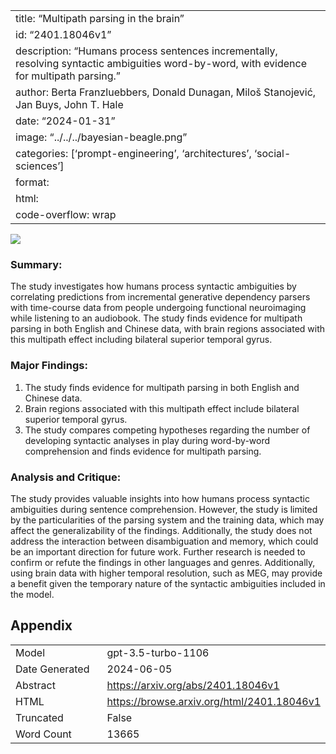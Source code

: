 
---
title: "Multipath parsing in the brain"
id: "2401.18046v1"
description: "Humans process sentences incrementally, resolving syntactic ambiguities word-by-word, with evidence for multipath parsing."
author: Berta Franzluebbers, Donald Dunagan, Miloš Stanojević, Jan Buys, John T. Hale
date: "2024-01-31"
image: "../../../bayesian-beagle.png"
categories: ['prompt-engineering', 'architectures', 'social-sciences']
format:
  html:
    code-overflow: wrap
---

![](../../../bayesian-beagle.png)

### Summary:
The study investigates how humans process syntactic ambiguities by correlating predictions from incremental generative dependency parsers with time-course data from people undergoing functional neuroimaging while listening to an audiobook. The study finds evidence for multipath parsing in both English and Chinese data, with brain regions associated with this multipath effect including bilateral superior temporal gyrus.

### Major Findings:
1. The study finds evidence for multipath parsing in both English and Chinese data.
2. Brain regions associated with this multipath effect include bilateral superior temporal gyrus.
3. The study compares competing hypotheses regarding the number of developing syntactic analyses in play during word-by-word comprehension and finds evidence for multipath parsing.

### Analysis and Critique:
The study provides valuable insights into how humans process syntactic ambiguities during sentence comprehension. However, the study is limited by the particularities of the parsing system and the training data, which may affect the generalizability of the findings. Additionally, the study does not address the interaction between disambiguation and memory, which could be an important direction for future work. Further research is needed to confirm or refute the findings in other languages and genres. Additionally, using brain data with higher temporal resolution, such as MEG, may provide a benefit given the temporary nature of the syntactic ambiguities included in the model.

## Appendix

|          |          |
|----------|----------|
| Model     | gpt-3.5-turbo-1106       |
| Date Generated     | 2024-06-05       |
| Abstract | [https://arxiv.org/abs/2401.18046v1](https://arxiv.org/abs/2401.18046v1)        |
| HTML     | [https://browse.arxiv.org/html/2401.18046v1](https://browse.arxiv.org/html/2401.18046v1)       |
| Truncated       | False       |
| Word Count       | 13665       |